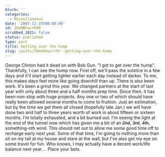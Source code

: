 ```yaml
---
blurb: ''
categories:
  - Miscellaneous
date: '2007-12-19T00:00:00'
id: 20eMBhwcrR9R
scrubbed_2021: false
status: published
type: post
title: Getting over the hump
slug: /posts/20embhwcrr9r--getting-over-the-hump
---
```


George Clinton had it dead on with Bob Gun. "I got to get over the
hump". Thankfully, I can see the hump now. First off, we'll pass
the solstice in a few days and it'll start getting lighter earlier
each day instead of darker. To me, this makes days feel more like
going downhill than up. There is also been work. It's been a grind
this year. We changed partners at the start of last year with only
about three and a half months prep time. Since then, it has been
non-stop with huge projects. Any one or two of which should have
really been allowed several months to come to fruition. Just an
estimation, but by the time we get them all closed (hopefully late
Jan.) we will have done two and half to three years worth of work
in about fifteen or sixteen months. I'm totally exhausted, and a
bit burned out. I'm seeing the light at the end of the tunnel now
which has given me a bit of an ~~2nd~~, ~~3rd~~, ~~4th~~,
something-nth wind. This should net out to allow me some good time
off to recharge early next year. Some of that time, I'm going to
nothing more than sit on my tail at my house and stare at the wall,
but I've also got my eye on some travel for fun. Who knows, I may
actually have a decent work/life balance next year.... Place your
bets.
